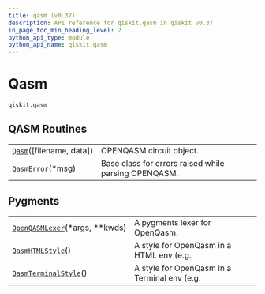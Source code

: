 ```yaml
---
title: qasm (v0.37)
description: API reference for qiskit.qasm in qiskit v0.37
in_page_toc_min_heading_level: 2
python_api_type: module
python_api_name: qiskit.qasm
---
```


<span id="module-qiskit.qasm" />

<span id="qiskit-qasm" />

<span id="qasm-qiskit-qasm" />

# Qasm

`qiskit.qasm`

## QASM Routines

|                                                                     |                                                      |
| ------------------------------------------------------------------- | ---------------------------------------------------- |
| [`Qasm`](qiskit.qasm.Qasm "qiskit.qasm.Qasm")(\[filename, data])    | OPENQASM circuit object.                             |
| [`QasmError`](qiskit.qasm.QasmError "qiskit.qasm.QasmError")(\*msg) | Base class for errors raised while parsing OPENQASM. |

## Pygments

|                                                                                            |                                              |
| ------------------------------------------------------------------------------------------ | -------------------------------------------- |
| [`OpenQASMLexer`](qiskit.qasm.OpenQASMLexer "qiskit.qasm.OpenQASMLexer")(\*args, \*\*kwds) | A pygments lexer for OpenQasm.               |
| [`QasmHTMLStyle`](qiskit.qasm.QasmHTMLStyle "qiskit.qasm.QasmHTMLStyle")()                 | A style for OpenQasm in a HTML env (e.g.     |
| [`QasmTerminalStyle`](qiskit.qasm.QasmTerminalStyle "qiskit.qasm.QasmTerminalStyle")()     | A style for OpenQasm in a Terminal env (e.g. |

